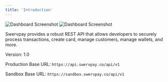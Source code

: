 ```yaml
---
title: 'Introduction'
---
```


<Frame>
<img
  className="block dark:hidden"
  src="/images/screenshot_2.png"
  alt="Dashboard Screenshot"
/>
<img
  className="hidden dark:block"
  src="/images/screenshot_2_dark.png"
  alt="Dashboard Screenshot"
/>
</Frame>

Swervpay provides a robust REST API that allows developers to securely process transactions, create card, manage customers, manage wallets, and more. 

<Note>
  Version: 1.0
</Note>

<Note>Production Base URL: `https://api.swervpay.co/api/v1`</Note>

<Note>Sandbox Base URL: `https://sandbox.swervpay.co/api/v1`</Note>



